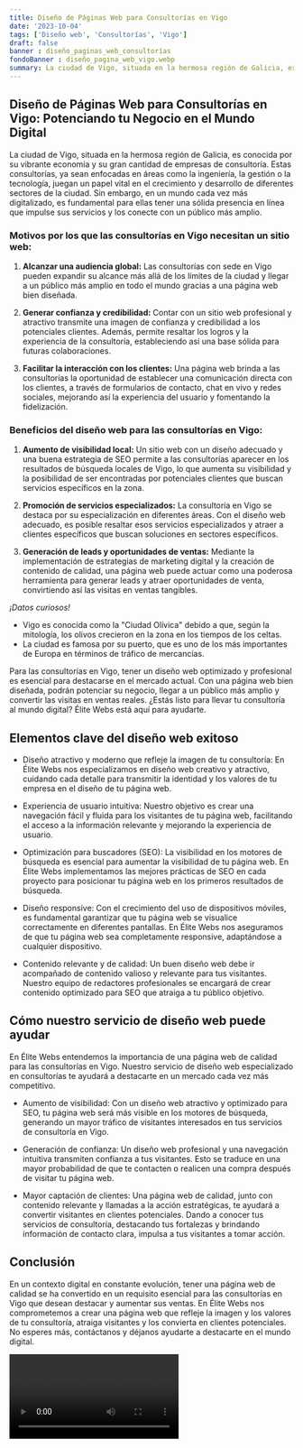 ```yaml
---
title: Diseño de Páginas Web para Consultorías en Vigo
date: '2023-10-04'
tags: ['Diseño web', 'Consultorías', 'Vigo']
draft: false
banner : diseño_paginas_web_consultorías
fondoBanner : diseño_pagina_web_vigo.webp
summary: La ciudad de Vigo, situada en la hermosa región de Galicia, es conocida por su vibrante economía y su gran cantidad de empresas de consultoría. Estas consultorías, ya sean enfocadas en áreas como la ingeniería, la gestión o la tecnología, juegan un papel vital en el crecimiento y desarrollo de diferentes sectores de la ciudad. Sin embargo, en un mundo cada vez más digitalizado, es fundamental para ellas tener una sólida presencia en línea que impulse sus servicios y los conecte con un público más amplio.
---
```


## Diseño de Páginas Web para Consultorías en Vigo: Potenciando tu Negocio en el Mundo Digital

La ciudad de Vigo, situada en la hermosa región de Galicia, es conocida por su vibrante economía y su gran cantidad de empresas de consultoría. Estas consultorías, ya sean enfocadas en áreas como la ingeniería, la gestión o la tecnología, juegan un papel vital en el crecimiento y desarrollo de diferentes sectores de la ciudad. Sin embargo, en un mundo cada vez más digitalizado, es fundamental para ellas tener una sólida presencia en línea que impulse sus servicios y los conecte con un público más amplio.

### Motivos por los que las consultorías en Vigo necesitan un sitio web:

1. **Alcanzar una audiencia global:** Las consultorías con sede en Vigo pueden expandir su alcance más allá de los límites de la ciudad y llegar a un público más amplio en todo el mundo gracias a una página web bien diseñada.

2. **Generar confianza y credibilidad:** Contar con un sitio web profesional y atractivo transmite una imagen de confianza y credibilidad a los potenciales clientes. Además, permite resaltar los logros y la experiencia de la consultoría, estableciendo así una base sólida para futuras colaboraciones.

3. **Facilitar la interacción con los clientes:** Una página web brinda a las consultorías la oportunidad de establecer una comunicación directa con los clientes, a través de formularios de contacto, chat en vivo y redes sociales, mejorando así la experiencia del usuario y fomentando la fidelización.

### Beneficios del diseño web para las consultorías en Vigo:

1. **Aumento de visibilidad local:** Un sitio web con un diseño adecuado y una buena estrategia de SEO permite a las consultorías aparecer en los resultados de búsqueda locales de Vigo, lo que aumenta su visibilidad y la posibilidad de ser encontradas por potenciales clientes que buscan servicios específicos en la zona.

2. **Promoción de servicios especializados:** La consultoría en Vigo se destaca por su especialización en diferentes áreas. Con el diseño web adecuado, es posible resaltar esos servicios especializados y atraer a clientes específicos que buscan soluciones en sectores específicos.

3. **Generación de leads y oportunidades de ventas:** Mediante la implementación de estrategias de marketing digital y la creación de contenido de calidad, una página web puede actuar como una poderosa herramienta para generar leads y atraer oportunidades de venta, convirtiendo así las visitas en ventas tangibles.

*¡Datos curiosos!* 

- Vigo es conocida como la "Ciudad Olívica" debido a que, según la mitología, los olivos crecieron en la zona en los tiempos de los celtas.
- La ciudad es famosa por su puerto, que es uno de los más importantes de Europa en términos de tráfico de mercancías.

Para las consultorías en Vigo, tener un diseño web optimizado y profesional es esencial para destacarse en el mercado actual. Con una página web bien diseñada, podrán potenciar su negocio, llegar a un público más amplio y convertir las visitas en ventas reales. ¿Estás listo para llevar tu consultoría al mundo digital? Élite Webs está aquí para ayudarte.

<GifSeo />

<Cta />

## Elementos clave del diseño web exitoso

- Diseño atractivo y moderno que refleje la imagen de tu consultoría: En Élite Webs nos especializamos en diseño web creativo y atractivo, cuidando cada detalle para transmitir la identidad y los valores de tu empresa en el diseño de tu página web.

- Experiencia de usuario intuitiva: Nuestro objetivo es crear una navegación fácil y fluida para los visitantes de tu página web, facilitando el acceso a la información relevante y mejorando la experiencia de usuario.

- Optimización para buscadores (SEO): La visibilidad en los motores de búsqueda es esencial para aumentar la visibilidad de tu página web. En Élite Webs implementamos las mejores prácticas de SEO en cada proyecto para posicionar tu página web en los primeros resultados de búsqueda.

- Diseño responsive: Con el crecimiento del uso de dispositivos móviles, es fundamental garantizar que tu página web se visualice correctamente en diferentes pantallas. En Élite Webs nos aseguramos de que tu página web sea completamente responsive, adaptándose a cualquier dispositivo.

- Contenido relevante y de calidad: Un buen diseño web debe ir acompañado de contenido valioso y relevante para tus visitantes. Nuestro equipo de redactores profesionales se encargará de crear contenido optimizado para SEO que atraiga a tu público objetivo.

## Cómo nuestro servicio de diseño web puede ayudar

En Élite Webs entendemos la importancia de una página web de calidad para las consultorías en Vigo. Nuestro servicio de diseño web especializado en consultorías te ayudará a destacarte en un mercado cada vez más competitivo.

- Aumento de visibilidad: Con un diseño web atractivo y optimizado para SEO, tu página web será más visible en los motores de búsqueda, generando un mayor tráfico de visitantes interesados en tus servicios de consultoría en Vigo.

- Generación de confianza: Un diseño web profesional y una navegación intuitiva transmiten confianza a tus visitantes. Esto se traduce en una mayor probabilidad de que te contacten o realicen una compra después de visitar tu página web.

- Mayor captación de clientes: Una página web de calidad, junto con contenido relevante y llamadas a la acción estratégicas, te ayudará a convertir visitantes en clientes potenciales. Dando a conocer tus servicios de consultoría, destacando tus fortalezas y brindando información de contacto clara, impulsa a tus visitantes a tomar acción.

## Conclusión

En un contexto digital en constante evolución, tener una página web de calidad se ha convertido en un requisito esencial para las consultorías en Vigo que desean destacar y aumentar sus ventas. En Élite Webs nos comprometemos a crear una página web que refleje la imagen y los valores de tu consultoría, atraiga visitantes y los convierta en clientes potenciales. No esperes más, contáctanos y déjanos ayudarte a destacarte en el mundo digital.

<Video />

<CtaBot job='Consultorías' city='Vigo'/>

<Gmaps query='Vigo+españa+maps' />